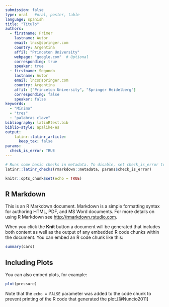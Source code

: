 ```yaml
---
submission: false
type: oral   #oral, poster, table
language: spanish
title: "Título"
authors:
  - firstname: Primer
    lastname: Autor
    email: lncs@springer.com
    country: Argentina
    affil: "Princeton University"
    webpage: "google.com"  # Optional 
    corresponding: true
    speaker: true
  - firstname: Segundo 
    lastname: Autor
    email: lncs@springer.com
    country: Argentina
    affil: ["Princeton University", "Springer Heidelberg"]
    corresponding: false
    speaker: false  
keywords: 
  - "Mínimo"
  - "tres"
  - "palabras clave"
bibliography: latinRtest.bib
biblio-style: apalike-es   
output: 
    latinr::latinr_article:
      keep_tex: false
params: 
  check_is_error: TRUE
---
```


```r
# Runs some basic checks in metadata. To disable, set check_is_error to FALSE
latinr::latinr_checks(rmarkdown::metadata, params$check_is_error)
```


```r
knitr::opts_chunk$set(echo = TRUE)
```

## R Markdown



This is an R Markdown document. Markdown is a simple formatting syntax for authoring HTML, PDF, and MS Word documents. For more details on using R Markdown see <http://rmarkdown.rstudio.com>.

When you click the **Knit** button a document will be generated that includes both content as well as the output of any embedded R code chunks within the document. You can embed an R code chunk like this:

```r
summary(cars)
```

## Including Plots

You can also embed plots, for example:

```r
plot(pressure)
```

Note that the `echo = FALSE` parameter was added to the code chunk to prevent printing of the R code that generated the plot.[@Nuncio2011]
